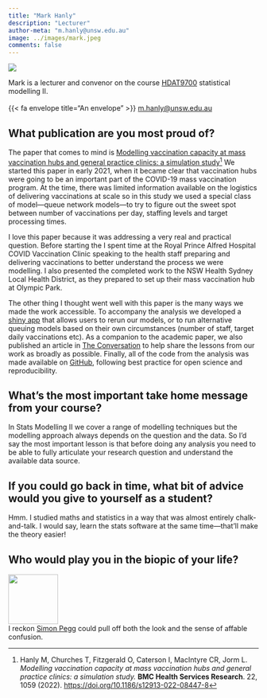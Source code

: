 ```yaml
---
title: "Mark Hanly"
description: "Lecturer"
author-meta: "m.hanly@unsw.edu.au"
image: ../images/mark.jpeg
comments: false
---
```


::: {.aside}

::: {.profilepic}
![](../images/mark.jpeg)
:::

Mark is a lecturer and convenor on the course [HDAT9700](../courses.html#hdat9700) statistical modelling II.<br><br> {{< fa envelope title="An envelope" >}} <a href="mailto:m.hanly@unsw.edu.au">m.hanly@unsw.edu.au</a>
:::

## What publication are you most proud of?

The paper that comes to mind is [Modelling vaccination capacity at mass vaccination hubs and general practice clinics: a simulation study](https://doi.org/10.1186/s12913-022-08447-8)[^1] We started this paper in early 2021, when it became clear that vaccination hubs were going to be an important part of the COVID-19 mass vaccination program. At the time, there was limited information available on the logistics of delivering vaccinations at scale so in this study we used a special class of model---queue network models---to try to figure out the sweet spot between number of vaccinations per day, staffing levels and target processing times. 

I love this paper because it was addressing a very real and practical question. Before starting the I spent time at the Royal Prince Alfred Hospital COVID Vaccination Clinic speaking to the health staff preparing and delivering vaccinations to better understand the process we were modelling. I also presented the completed work to the NSW Health Sydney Local Health District, as they prepared to set up their mass vaccination hub at Olympic Park.

The other thing I thought went well with this paper is the many ways we made the work accessible. To accompany the analysis we developed a [shiny app](https://cbdrh.shinyapps.io/queueSim/) that allows users to rerun our models, or to run alternative queuing models based on their own circumstances (number of staff, target daily vaccinations etc). As a companion to the academic paper, we also published an article in [The Conversation](https://theconversation.com/australian-vaccine-rollout-needs-all-hands-on-deck-after-the-latest-astrazeneca-news-mass-vaccination-hubs-included-158519) to help share the lessons from our work as broadly as possible. Finally, all of the code from the analysis was made available on [GitHub](https://github.com/CBDRH/vaccineQueue/), following best practice for open science and reproducibility. 

[^1]: Hanly M, Churches T, Fitzgerald O, Caterson I, MacIntyre CR, Jorm L. _Modelling vaccination capacity at mass vaccination hubs and general practice clinics: a simulation study._ **BMC Health Services Research**. 22, 1059 (2022). [https://doi.org/10.1186/s12913-022-08447-8](https://doi.org/10.1186/s12913-022-08447-8)


## What’s the most important take home message from your course?

In Stats Modelling II we cover a range of modelling techniques but the modelling approach always depends on the question and the data. So I'd say the most important lesson is that before doing any analysis you need to be able to fully articulate your research question and understand the available data source. 

## If you could go back in time, what bit of advice would you give to yourself as a student?
Hmm. I studied maths and statistics in a way that was almost entirely chalk-and-talk. I would say, learn the stats software at the same time---that'll make the theory easier!


## Who would play you in the biopic of your life?

<div class="grid-container-200">

  <div class="item1-200">
  <img src="https://m.media-amazon.com/images/M/MV5BNzMwODE1NjA3OV5BMl5BanBnXkFtZTgwNTY5MzM2OTE@._V1_FMjpg_UX427_.jpg" width="100">
  </div>
  
  <div class="item2-200">
  I reckon [Simon Pegg](https://www.imdb.com/name/nm0670408/) could pull off both the look and the sense of affable confusion. 
  </div>
  
</div>





